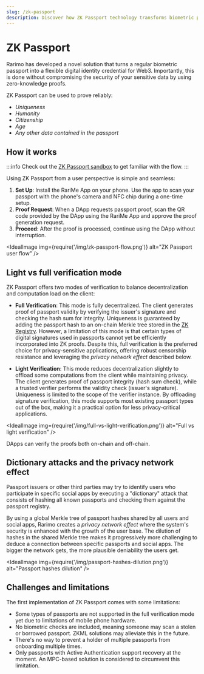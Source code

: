 ```yaml
---
slug: /zk-passport
description: Discover how ZK Passport technology transforms biometric passports into zero-knowledge identity credentials for Web3, ensuring privacy and security.
---
```


# ZK Passport

Rarimo has developed a novel solution that turns a regular biometric passport into a flexible digital identity credential for Web3. Importantly, this is done without compromising the security of your sensitive data by using zero-knowledge proofs.

ZK Passport can be used to prove reliably:
- *Uniqueness*
- *Humanity*
- *Citizenship*
- *Age*
- *Any other data contained in the passport*

## How it works

:::info
Check out the [ZK Passport sandbox](https://app.rarime.com/proof-requests-demo) to get familiar with the flow.
:::

Using ZK Passport from a user perspective is simple and seamless:
1. **Set Up**: Install the RariMe App on your phone. Use the app to scan your passport with the phone's camera and NFC chip during a one-time setup.
1. **Proof Request**: When a DApp requests passport proof, scan the QR code provided by the DApp using the RariMe App and approve the proof generation request.
1. **Proceed**: After the proof is processed, continue using the DApp without interruption.

<IdealImage img={require('/img/zk-passport-flow.png')} alt="ZK Passport user flow" />

## Light vs full verification mode

ZK Passport offers two modes of verification to balance decentralization and computation load on the client:

- **Full Verification**: This mode is fully decentralized. The client generates proof of passport validity by verifying the issuer's signature and checking the hash sum for integrity. Uniqueness is guaranteed by adding the passport hash to an on-chain Merkle tree stored in the [ZK Registry](/zk-registry). However, a limitation of this mode is that certain types of digital signatures used in passports cannot yet be efficiently incorporated into ZK proofs. Despite this, full verification is the preferred choice for privacy-sensitive applications, offering robust censorship resistance and leveraging the *privacy network effect* described below.

- **Light Verification**: This mode reduces decentralization slightly to offload some computations from the client while maintaining privacy. The client generates proof of passport integrity (hash sum check), while a trusted verifier performs the validity check (issuer's signature). Uniqueness is limited to the scope of the verifier instance. By offloading signature verification, this mode supports most existing passport types out of the box, making it a practical option for less privacy-critical applications.

<IdealImage img={require('/img/full-vs-light-verification.png')} alt="Full vs light verification" />

DApps can verify the proofs both on-chain and off-chain.

## Dictionary attacks and the privacy network effect

Passport issuers or other third parties may try to identify users who participate in specific social apps by executing a "dictionary" attack that consists of hashing all known passports and checking them against the passport registry.

By using a global Merkle tree of passport hashes shared by all users and social apps, Rarimo creates a *privacy network effect* where the system's security is enhanced with the growth of the user base. The dilution of hashes in the shared Merkle tree makes it progressively more challenging to deduce a connection between specific passports and social apps. The bigger the network gets, the more plausible deniability the users get.

<IdealImage img={require('/img/passport-hashes-dilution.png')} alt="Passport hashes dilution" />

## Challenges and limitations

The first implementation of ZK Passport comes with some limitations:

- Some types of passports are not supported in the full verification mode yet due to limitations of mobile phone hardware.
- No biometric checks are included, meaning someone may scan a stolen or borrowed passport. ZKML solutions may alleviate this in the future.
- There's no way to prevent a holder of multiple passports from onboarding multiple times.
- Only passports with Active Authentication support recovery at the moment. An MPC-based solution is considered to circumvent this limitation.
